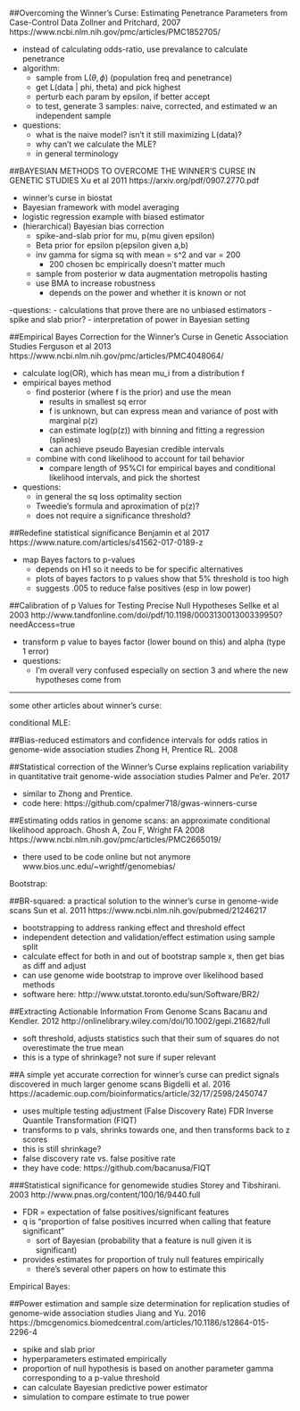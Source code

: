  <!--
Notes on articles.
-->

##Overcoming the Winner’s Curse: Estimating Penetrance Parameters from Case-Control Data
Zollner and Pritchard, 2007
https://www.ncbi.nlm.nih.gov/pmc/articles/PMC1852705/

- instead of calculating odds-ratio, use prevalance to calculate penetrance 
- algorithm:
    - sample from L($\theta, \phi$) (population freq and penetrance)
    - get L(data | phi, theta) and pick highest
    - perturb each param by epsilon, if better accept
    - to test, generate 3 samples: naive, corrected, and estimated w an independent sample
- questions:
    - what is the naive model? isn't it still maximizing L(data)?
    - why can't we calculate the MLE?
    - in general terminology
    

##BAYESIAN METHODS TO OVERCOME THE WINNER’S CURSE IN GENETIC STUDIES
Xu et al 2011
https://arxiv.org/pdf/0907.2770.pdf

- winner’s curse in biostat
- Bayesian framework with model averaging
- logistic regression example with biased estimator
- (hierarchical) Bayesian bias correction
    - spike-and-slab prior for mu, p(mu given epsilon)
    - Beta prior for epsilon p(epsilon given a,b)
    - inv gamma for sigma sq with mean  = s^2 and var = 200
        - 200 chosen bc empirically doesn’t matter much
    - sample from posterior w data augmentation metropolis hasting
    - use BMA to increase robustness
        - depends on the power and whether it is known or not
        
-questions: 
    - calculations that prove there are no unbiased estimators
    - spike and slab prior?
    - interpretation of power in Bayesian setting
    

##Empirical Bayes Correction for the Winner's Curse in Genetic Association Studies
Ferguson et al 2013
https://www.ncbi.nlm.nih.gov/pmc/articles/PMC4048064/

- calculate log(OR), which has mean mu_i from a distribution f
- empirical bayes method
    - find posterior (where f is the prior) and use the mean
        - results in smallest sq error
        - f is unknown, but can express mean and variance of post with marginal p(z)
        - can estimate log(p(z)) with binning and fitting a regression (splines)
        - can achieve pseudo Bayesian credible intervals
    - combine with cond likelihood to account for tail behavior
        - compare length of 95%CI for empirical bayes and conditional likelihood intervals, and pick the shortest

- questions:
    - in general the sq loss optimality section
    - Tweedie's formula and aproximation of p(z)?
    - does not require a significance threshold?
    
    
##Redefine statistical significance
Benjamin et al 2017
https://www.nature.com/articles/s41562-017-0189-z

- map Bayes factors to p-values
    - depends on H1 so it needs to be for specific alternatives
    - plots of bayes factors to p values show that 5% threshold is too high
    - suggests .005 to reduce false positives (esp in low power)
    

##Calibration of p Values for Testing Precise Null Hypotheses
Sellke et al 2003
http://www.tandfonline.com/doi/pdf/10.1198/000313001300339950?needAccess=true

- transform p value to bayes factor (lower bound on this) and alpha (type 1 error)
- questions:
    - I'm overall very confused especially on section 3 and where the new hypotheses come from
    

----
some other articles about winner's curse:

conditional MLE: 

##Bias-reduced estimators and confidence intervals for odds ratios in genome-wide association studies
Zhong H, Prentice RL. 2008

##Statistical correction of the Winner’s Curse explains replication variability in quantitative trait genome-wide association studies
Palmer and Pe'er. 2017

- similar to Zhong and Prentice.
- code here: https://github.com/cpalmer718/gwas-winners-curse

##Estimating odds ratios in genome scans: an approximate conditional likelihood approach.
Ghosh A, Zou F, Wright FA 2008
https://www.ncbi.nlm.nih.gov/pmc/articles/PMC2665019/

- there used to be code online but not anymore
www.bios.unc.edu/~wrightf/genomebias/


Bootstrap:

##BR-squared: a practical solution to the winner’s curse in genome-wide scans
Sun et al. 2011 
https://www.ncbi.nlm.nih.gov/pubmed/21246217

- bootstrapping to address ranking effect and threshold effect
- independent detection and validation/effect estimation using sample split
- calculate effect for both in and out of bootstrap sample x, then get bias as diff and adjust
- can use genome wide bootstrap to improve over likelihood based methods
- software here: http://www.utstat.toronto.edu/sun/Software/BR2/

##Extracting Actionable Information From Genome Scans
Bacanu and Kendler. 2012
http://onlinelibrary.wiley.com/doi/10.1002/gepi.21682/full

- soft threshold, adjusts statistics such that their sum of squares do not overestimate the true mean
- this is a type of shrinkage? not sure if super relevant


##A simple yet accurate correction for winner's curse can predict signals discovered in much larger genome scans
Bigdelli et al. 2016
https://academic.oup.com/bioinformatics/article/32/17/2598/2450747

- uses multiple testing adjustment (False Discovery Rate) FDR Inverse Quantile Transformation (FIQT)
- transforms to p vals, shrinks towards one, and then transforms back to z scores
- this is still shrinkage?
- false discovery rate vs. false positive rate
- they have code: https://github.com/bacanusa/FIQT

###Statistical significance for genomewide studies
Storey and Tibshirani. 2003
http://www.pnas.org/content/100/16/9440.full

- FDR = expectation of false positives/significant features
- q is "proportion of false positives incurred when calling that feature significant"
    - sort of Bayesian (probability that a feature is null given it is significant)
- provides estimates for proportion of truly null features empirically
    - there's several other papers on how to estimate this

Empirical Bayes:

##Power estimation and sample size determination for replication studies of genome-wide association studies
Jiang and Yu. 2016
https://bmcgenomics.biomedcentral.com/articles/10.1186/s12864-015-2296-4

- spike and slab prior
- hyperparameters estimated empirically
- proportion of null hypothesis is based on another parameter gamma corresponding to a p-value threshold
- can calculate Bayesian predictive power estimator 
- simulation to compare estimate to true power